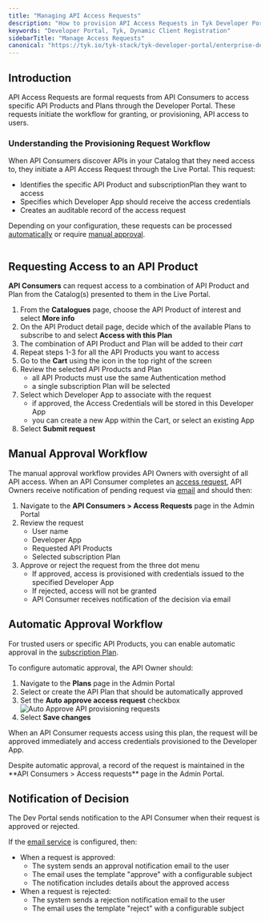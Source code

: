 ```yaml
---
title: "Managing API Access Requests"
description: "How to provision API Access Requests in Tyk Developer Portal"
keywords: "Developer Portal, Tyk, Dynamic Client Registration"
sidebarTitle: "Manage Access Requests"
canonical: "https://tyk.io/tyk-stack/tyk-developer-portal/enterprise-developer-portal/api-access/approve-requests"
---
```


## Introduction

API Access Requests are formal requests from API Consumers to access specific API Products and Plans through the Developer Portal. These requests initiate the workflow for granting, or provisioning, API access to users.

### Understanding the Provisioning Request Workflow

When API Consumers discover APIs in your Catalog that they need access to, they initiate a API Access Request through the Live Portal. This request:

- Identifies the specific API Product and subscriptionPlan they want to access
- Specifies which Developer App should receive the access credentials
- Creates an auditable record of the access request

Depending on your configuration, these requests can be processed [automatically]() or require [manual approval](/5.9/tyk-stack/tyk-developer-portal/enterprise-developer-portal/api-access/approve-requests#manual-approval-workflow).

<img src="/img/dashboard/portal-management/enterprise-portal/portal-provisioning-flow.png" alt="" />


## Requesting Access to an API Product

**API Consumers** can request access to a combination of API Product and Plan from the Catalog(s) presented to them in the Live Portal.

1. From the **Catalogues** page, choose the API Product of interest and select **More info**
2. On the API Product detail page, decide which of the available Plans to subscribe to and select **Access with this Plan**
3. The combination of API Product and Plan will be added to their *cart*
4. Repeat steps 1-3 for all the API Products you want to access
5. Go to the **Cart** using the icon in the top right of the screen
6. Review the selected API Products and Plan
    - all API Products must use the same Authentication method
    - a single subscription Plan will be selected
7. Select which Developer App to associate with the request
    - if approved, the Access Credentials will be stored in this Developer App
    - you can create a new App within the Cart, or select an existing App
8. Select **Submit request**


## Manual Approval Workflow

The manual approval workflow provides API Owners with oversight of all API access. When an API Consumer completes an [access request](/5.9/tyk-stack/tyk-developer-portal/enterprise-developer-portal/api-access/approve-requests#requesting-access-to-an-api-product), API Owners receive notification of pending request via [email](/5.9/product-stack/tyk-enterprise-developer-portal/getting-started/setup-email-notifications) and should then:

1. Navigate to the **API Consumers > Access Requests** page in the Admin Portal
2. Review the request
    - User name
    - Developer App
    - Requested API Products
    - Selected subscription Plan
3. Approve or reject the request from the three dot menu
    - If approved, access is provisioned with credentials issued to the specified Developer App
    - If rejected, access will not be granted
    - API Consumer receives notification of the decision via email


## Automatic Approval Workflow

For trusted users or specific API Products, you can enable automatic approval in the [subscription Plan](/5.9/portal/api-plans#auto-approve-provisioning-requests).

To configure automatic approval, the API Owner should:

1. Navigate to the **Plans** page in the Admin Portal
2. Select or create the API Plan that should be automatically approved
3. Set the **Auto approve access request** checkbox
    <img src="/img/dashboard/portal-management/enterprise-portal/auto-approve-requests.png" alt="Auto Approve API provisioning requests" />
4. Select **Save changes**

When an API Consumer requests access using this plan, the request will be approved immediately and access credentials provisioned to the Developer App.


<Note>
Despite automatic approval, a record of the request is maintained in the **API Consumers > Access requests** page in the Admin Portal.
</Note>



## Notification of Decision

The Dev Portal sends notification to the API Consumer when their request is approved or rejected.

If the [email service](/5.9/product-stack/tyk-enterprise-developer-portal/getting-started/setup-email-notifications) is configured, then:

- When a request is approved:
    - The system sends an approval notification email to the user
    - The email uses the template "approve" with a configurable subject
    - The notification includes details about the approved access
- When a request is rejected:
    - The system sends a rejection notification email to the user
    - The email uses the template "reject" with a configurable subject

